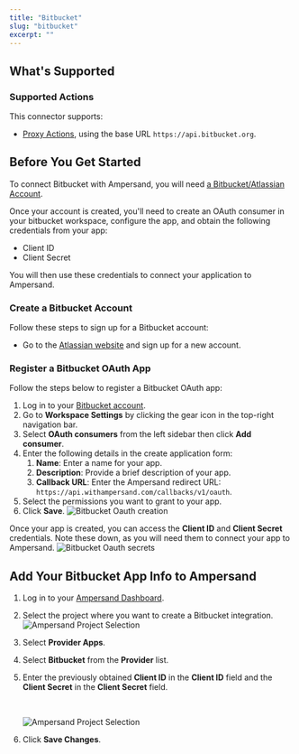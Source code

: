 ```yaml
---
title: "Bitbucket"
slug: "bitbucket"
excerpt: ""
---
```

## What's Supported

### Supported Actions

This connector supports:
- [Proxy Actions](/define-integrations/proxy-actions), using the base URL `https://api.bitbucket.org`.

## Before You Get Started

To connect Bitbucket with Ampersand, you will need [a Bitbucket/Atlassian Account](https://bitbucket.org/).

Once your account is created, you'll need to create an OAuth consumer in your bitbucket workspace, configure the app, and obtain the following credentials from your app:

- Client ID
- Client Secret

You will then use these credentials to connect your application to Ampersand.

### Create a Bitbucket Account

Follow these steps to sign up for a Bitbucket account:

- Go to the [Atlassian website](https://id.atlassian.com/login?application=bitbucket) and sign up for a new account. 

### Register a Bitbucket OAuth App

Follow the steps below to register a Bitbucket OAuth app:

1. Log in to your [Bitbucket account](https://id.atlassian.com/login?application=bitbucket).
2. Go to **Workspace Settings** by clicking the gear icon in the top-right navigation bar.
3. Select **OAuth consumers** from the left sidebar then click **Add consumer**.
4. Enter the following details in the create application form:
   1. **Name**: Enter a name for your app.
   2. **Description**: Provide a brief description of your app.
   3. **Callback URL**: Enter the Ampersand redirect URL: `https://api.withampersand.com/callbacks/v1/oauth`.
5. Select the permissions you want to grant to your app.
6. Click **Save**.
![Bitbucket Oauth creation](/images/provider-guides/bitbucket_oauth.png)

Once your app is created, you can access the **Client ID** and **Client Secret** credentials. Note these down, as you will need them to connect your app to Ampersand.
![Bitbucket Oauth secrets](/images/provider-guides/bitbucket_oauth2.png)

## Add Your Bitbucket App Info to Ampersand

1. Log in to your [Ampersand Dashboard](https://dashboard.withampersand.com).
2. Select the project where you want to create a Bitbucket integration.  
   ![Ampersand Project Selection](/images/provider-guides/31a6a12-Ampersand.png)
3. Select **Provider Apps**.
4. Select **Bitbucket** from the **Provider** list.
5. Enter the previously obtained **Client ID** in the **Client ID** field and the **Client Secret** in the **Client Secret** field.

   <br />

   ![Ampersand Project Selection](/images/provider-guides/bitbucket_provider_app.gif)
6. Click **Save Changes**.

